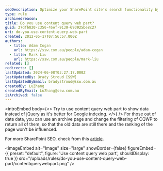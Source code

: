 ```yaml
---
seoDescription: Optimize your SharePoint site's search functionality by leveraging the Content Query Web Part to display relevant data and improve Google indexing.
type: rule
archivedreason:
title: Do you use content query web part?
guid: 27df6820-c350-46ef-9130-693925be8c27
uri: do-you-use-content-query-web-part
created: 2012-05-17T07:56:57.000Z
authors:
  - title: Adam Cogan
    url: https://ssw.com.au/people/adam-cogan
  - title: Mark Liu
    url: https://ssw.com.au/people/mark-liu
related: []
redirects: []
lastUpdated: 2024-06-08T03:27:17.000Z
lastUpdatedBy: Brady Stroud [SSW]
lastUpdatedByEmail: bradystroud@ssw.com.au
createdBy: LuZhang
createdByEmail: LuZhang@ssw.com.au
isArchived: false
---
```


<introEmbed
  body={<>
Try to use content query web part to show data instead of jQuery as it's better for Google indexing.
  </>}
/>
For those out of date data, you can use an archive page and change the filtering of CQWP to return all of them, so that the old data are still there and the ranking of the page won't be influenced.

For more SharePoint SEO, check from this [article](http://spmatt.wordpress.com/2012/03/12/search-engine-optimisation-seo-for-sharepoint-sites-part-2/).


<imageEmbed
  alt="Image"
  size="large"
  showBorder={false}
  figureEmbed={{
    preset: "default",
    figure: 'Use content query web part',
    shouldDisplay: true
  }}
  src="/uploads/rules/do-you-use-content-query-web-part/contentquerywebpart.png"
/>
